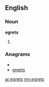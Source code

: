 ==English==

===Noun===
'''egrets'''

# {{plural of|[[egret]]}}

===Anagrams===
* {{alphagram|eegrst}}
* [[greets#English|greets]]

[[ar:egrets]]
[[my:egrets]]